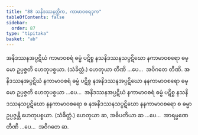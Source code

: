 ```yaml
---
title: "88 သနိဒဿနတ္တိက, ကာမာဝစရဒုက"
tableOfContents: false
sidebar:
  order: 87
type: "tipitaka"
basket: "ab"
---
```



<DynamicBreadcrumb />

<Division number="139">

<Paragraph number="332">
အနိဒဿနအပ္ပဋိဃံ ကာမာဝစရံ ဓမ္မံ ပဋိစ္စ နသနိဒဿနသပ္ပဋိဃော နကာမာဝစရော ဓမ္မော ဥပ္ပဇ္ဇတိ ဟေတုပစ္စယာ. (သံခိတ္တံ.) ဟေတုယာ တီဏိ …ပေ…  အဝိဂတေ တီဏိ.
</Paragraph>

<Paragraph number="333">
အနိဒဿနအပ္ပဋိဃံ နကာမာဝစရံ ဓမ္မံ ပဋိစ္စ နအနိဒဿနအပ္ပဋိဃော နနကာမာဝစရော ဓမ္မော ဥပ္ပဇ္ဇတိ ဟေတုပစ္စယာ …ပေ…  အနိဒဿနအပ္ပဋိဃံ နကာမာဝစရံ ဓမ္မံ ပဋိစ္စ နသနိဒဿနသပ္ပဋိဃော နနကာမာဝစရော စ နအနိဒဿနသပ္ပဋိဃော နနကာမာဝစရော စ ဓမ္မာ ဥပ္ပဇ္ဇန္တိ ဟေတုပစ္စယာ. (သံခိတ္တံ.) ဟေတုယာ ဆ, အဓိပတိယာ ဆ …ပေ…  အာရမ္မဏေ တီဏိ …ပေ…  အဝိဂတေ ဆ.
</Paragraph>
</Division>